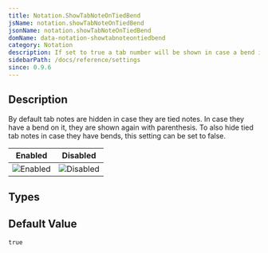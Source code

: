 ```yaml
---
title: Notation.ShowTabNoteOnTiedBend
jsName: notation.showTabNoteOnTiedBend
jsonName: notation.showTabNoteOnTiedBend
domName: data-notation-showtabnoteontiedbend
category: Notation
description: If set to true a tab number will be shown in case a bend is increased on a tied note.
sidebarPath: /docs/reference/settings
since: 0.9.6
---
```



## Description

By default tab notes are hidden in case they are tied notes. In case they have a bend on it, they are shown again with parenthesis. To also hide tied tab notes in case they have bends, this setting can be set to false.

<PropertyDescription metadata={metadata} />

| Enabled                                                               | Disabled                                                                |
|-----------------------------------------------------------------------|-------------------------------------------------------------------------|
| ![Enabled](/img/reference/property/showtabnoteontiedbend-enabled.png) | ![Disabled](/img/reference/property/showtabnoteontiedbend-disabled.png) |

## Types

<TypeTable>
    <TypeRow name="bool" />
</TypeTable>

## Default Value

`true`